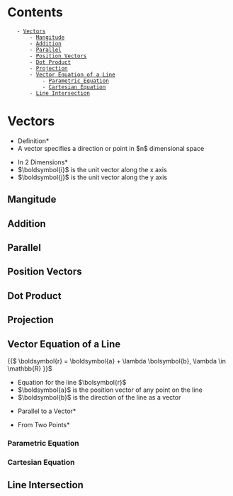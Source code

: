 
= Contents =
    - [[#Vectors|Vectors]]
        - [[#Vectors#Mangitude|Mangitude]]
        - [[#Vectors#Addition|Addition]]
        - [[#Vectors#Parallel|Parallel]]
        - [[#Vectors#Position Vectors|Position Vectors]]
        - [[#Vectors#Dot Product|Dot Product]]
        - [[#Vectors#Projection|Projection]]
        - [[#Vectors#Vector Equation of a Line|Vector Equation of a Line]]
            - [[#Vectors#Vector Equation of a Line#Parametric Equation|Parametric Equation]]
            - [[#Vectors#Vector Equation of a Line#Cartesian Equation|Cartesian Equation]]
        - [[#Vectors#Line Intersection|Line Intersection]]




= Vectors =

*Definition*
* A vector specifies a direction or point in $n$ dimensional space


*In 2 Dimensions*
* $\boldsymbol{i}$ is the unit vector along the x axis
* $\boldsymbol{j}$ is the unit vector along the y axis


== Mangitude ==

== Addition ==

== Parallel ==

== Position Vectors ==

== Dot Product ==

== Projection ==

== Vector Equation of a Line ==

{{$
\boldsymbol{r} = \boldsymbol{a} + \lambda \bolsymbol{b}, \lambda \in \mathbb{R}
}}$

* Equation for the line $\bolsymbol{r}$
* $\boldsymbol{a}$ is the position vector of any point on the line
* $\boldsymbol{b}$ is the direction of the line as a vector


*Parallel to a Vector*

*From Two Points*

=== Parametric Equation ===

=== Cartesian Equation ===

== Line Intersection ==
